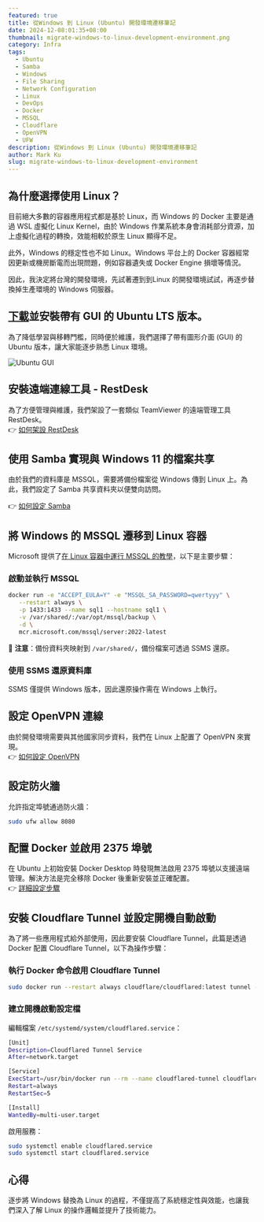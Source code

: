 ```yaml
---
featured: true
title: 從Windows 到 Linux (Ubuntu) 開發環境遷移筆記
date: 2024-12-08:01:35+08:00
thumbnail: migrate-windows-to-linux-development-environment.png
category: Infra
tags:
  - Ubuntu
  - Samba
  - Windows
  - File Sharing
  - Network Configuration
  - Linux
  - DevOps
  - Docker
  - MSSQL
  - Cloudflare
  - OpenVPN
  - UFW
description: 從Windows 到 Linux (Ubuntu) 開發環境遷移筆記
author: Mark Ku
slug: migrate-windows-to-linux-development-environment
---
```


## 為什麼選擇使用 Linux？

目前絕大多數的容器應用程式都是基於 Linux，而 Windows 的 Docker 主要是通過 WSL 虛擬化 Linux Kernel，由於 Windows 作業系統本身會消耗部分資源，加上虛擬化過程的轉換，效能相較於原生 Linux 顯得不足。  

此外，Windows 的穩定性也不如 Linux。Windows 平台上的 Docker 容器經常因更新或機房斷電而出現問題，例如容器遺失或 Docker Engine 損壞等情況。    

因此，我決定將台灣的開發環境，先試著遷到到Linux 的開發環境試試，再逐步替換掉生產環境的 Windows 伺服器。

## [下載](https://ubuntu.com/download/desktop)並安裝帶有 GUI 的 Ubuntu LTS 版本。

為了降低學習與移轉門檻，同時便於維護，我們選擇了帶有圖形介面 (GUI) 的 Ubuntu 版本，讓大家能逐步熟悉 Linux 環境。

![Ubuntu GUI](ubuntu-gui.png)

## 安裝遠端連線工具 - RestDesk

為了方便管理與維護，我們架設了一套類似 TeamViewer 的遠端管理工具 RestDesk。  
👉 [如何架設 RestDesk](https://blog.markkulab.net/custom-your-remote-tool-like-team-viwer/)

## 使用 Samba 實現與 Windows 11 的檔案共享

由於我們的資料庫是 MSSQL，需要將備份檔案從 Windows 傳到 Linux 上。為此，我們設定了 Samba 共享資料夾以便雙向訪問。

👉 [如何設定 Samba](https://blog.markkulab.net/ubuntu-samba-windows11-folder-sharing/)

## 將 Windows 的 MSSQL 遷移到 Linux 容器

Microsoft 提供了[在 Linux 容器中運行 MSSQL 的教學](https://learn.microsoft.com/zh-tw/sql/linux/quickstart-install-connect-docker?view=sql-server-ver16&tabs=cli&pivots=cs1-bash)，以下是主要步驟：

### 啟動並執行 MSSQL
```bash
docker run -e "ACCEPT_EULA=Y" -e "MSSQL_SA_PASSWORD=qwertyyy" \
   --restart always \
   -p 1433:1433 --name sql1 --hostname sql1 \
   -v /var/shared/:/var/opt/mssql/backup \
   -d \
   mcr.microsoft.com/mssql/server:2022-latest
```
📌 **注意**：備份資料夾映射到 `/var/shared/`，備份檔案可透過 SSMS 還原。

### 使用 SSMS 還原資料庫
SSMS 僅提供 Windows 版本，因此還原操作需在 Windows 上執行。

## 設定 OpenVPN 連線

由於開發環境需要與其他國家同步資料，我們在 Linux 上配置了 OpenVPN 來實現。  
👉 [如何設定 OpenVPN](https://blog.markkulab.net/ubuntu-automatically-connect-to-openvpn-startup/)

## 設定防火牆

允許指定埠號通過防火牆：
```bash
sudo ufw allow 8080
```

## 配置 Docker 並啟用 2375 埠號

在 Ubuntu 上初始安裝 Docker Desktop 時發現無法啟用 2375 埠號以支援遠端管理。解決方法是完全移除 Docker 後重新安裝並正確配置。  
👉 [詳細設定步驟](https://blog.markkulab.net/enable-docker-2375-port-in-ubuntu22/)

## 安裝 Cloudflare Tunnel 並設定開機自動啟動
為了將一些應用程式給外部使用，因此要安裝 Cloudflare Tunnel，此篇是透過 Docker 配置 Cloudflare Tunnel，以下為操作步驟：

### 執行 Docker 命令啟用 Cloudflare Tunnel
```bash
sudo docker run --restart always cloudflare/cloudflared:latest tunnel --no-autoupdate run --token {{your-token}} --name cloudflared-tunnel
```

### 建立開機啟動設定檔
編輯檔案 `/etc/systemd/system/cloudflared.service`：
```bash
[Unit]
Description=Cloudflared Tunnel Service
After=network.target

[Service]
ExecStart=/usr/bin/docker run --rm --name cloudflared-tunnel cloudflare/cloudflared:latest tunnel --no-autoupdate run --token {{your-token}}
Restart=always
RestartSec=5

[Install]
WantedBy=multi-user.target
```
啟用服務：
```bash
sudo systemctl enable cloudflared.service
sudo systemctl start cloudflared.service
```

## 心得

逐步將 Windows 替換為 Linux 的過程，不僅提高了系統穩定性與效能，也讓我們深入了解 Linux 的操作邏輯並提升了技術能力。
